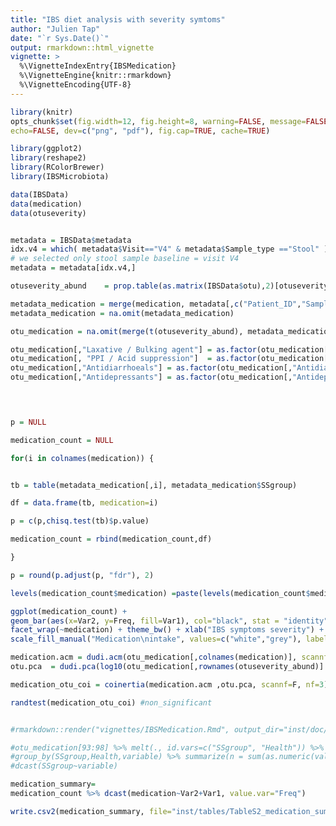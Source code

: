 ```yaml
---
title: "IBS diet analysis with severity symtoms"
author: "Julien Tap"
date: "`r Sys.Date()`"
output: rmarkdown::html_vignette
vignette: >
  %\VignetteIndexEntry{IBSMedication}
  %\VignetteEngine{knitr::rmarkdown}
  %\VignetteEncoding{UTF-8}
---
```





```r
library(knitr)
opts_chunk$set(fig.width=12, fig.height=8, warning=FALSE, message=FALSE, 
echo=FALSE, dev=c("png", "pdf"), fig.cap=TRUE, cache=TRUE)

```


```r
library(ggplot2)
library(reshape2)
library(RColorBrewer)
library(IBSMicrobiota)
```


```r

data(IBSData)
data(medication)
data(otuseverity)


metadata = IBSData$metadata
idx.v4 = which( metadata$Visit=="V4" & metadata$Sample_type =="Stool" ) 
# we selected only stool sample baseline = visit V4
metadata = metadata[idx.v4,]

otuseverity_abund    = prop.table(as.matrix(IBSData$otu),2)[otuseverity,rownames(metadata)]

metadata_medication = merge(medication, metadata[,c("Patient_ID","Sample_ID","Health","SSgroup")], by.x="row.names", by.y="Patient_ID", all.x=TRUE)
metadata_medication = na.omit(metadata_medication)

otu_medication = na.omit(merge(t(otuseverity_abund), metadata_medication, by.x="row.names", by.y="Sample_ID", all.y=TRUE))

otu_medication[,"Laxative / Bulking agent"] = as.factor(otu_medication[,"Laxative / Bulking agent"])
otu_medication[, "PPI / Acid suppression"]  = as.factor(otu_medication[,"PPI / Acid suppression"])
otu_medication[,"Antidiarrhoeals"] = as.factor(otu_medication[,"Antidiarrhoeals"])
otu_medication[,"Antidepressants"] = as.factor(otu_medication[,"Antidepressants"])


 

```


```r

p = NULL

medication_count = NULL

for(i in colnames(medication)) {


tb = table(metadata_medication[,i], metadata_medication$SSgroup)

df = data.frame(tb, medication=i)

p = c(p,chisq.test(tb)$p.value)

medication_count = rbind(medication_count,df)

}

p = round(p.adjust(p, "fdr"), 2)

levels(medication_count$medication) =paste(levels(medication_count$medication),"\n(p=", p,")", sep="")


```


```r


ggplot(medication_count) +  
geom_bar(aes(x=Var2, y=Freq, fill=Var1), col="black", stat = "identity") + 
facet_wrap(~medication) + theme_bw() + xlab("IBS symptoms severity") +  ylab("Number of subjects") +
scale_fill_manual("Medication\nintake", values=c("white","grey"), labels=c("no", "yes"))


```



```r



medication.acm = dudi.acm(otu_medication[,colnames(medication)], scannf=F, nf=3)
otu.pca  = dudi.pca(log10(otu_medication[,rownames(otuseverity_abund)] + 10^-5), scannf=F, nf=3)

medication_otu_coi = coinertia(medication.acm ,otu.pca, scannf=F, nf=3)

randtest(medication_otu_coi) #non_significant


#rmarkdown::render("vignettes/IBSMedication.Rmd", output_dir="inst/doc/")


```



```r

#otu_medication[93:98] %>% melt(., id.vars=c("SSgroup", "Health")) %>% 
#group_by(SSgroup,Health,variable) %>% summarize(n = sum(as.numeric(value))) %>%.[,c(1,3,4)] %>% as.data.frame %>%
#dcast(SSgroup~variable)

medication_summary=
medication_count %>% dcast(medication~Var2+Var1, value.var="Freq")

write.csv2(medication_summary, file="inst/tables/TableS2_medication_summary.csv")


```




